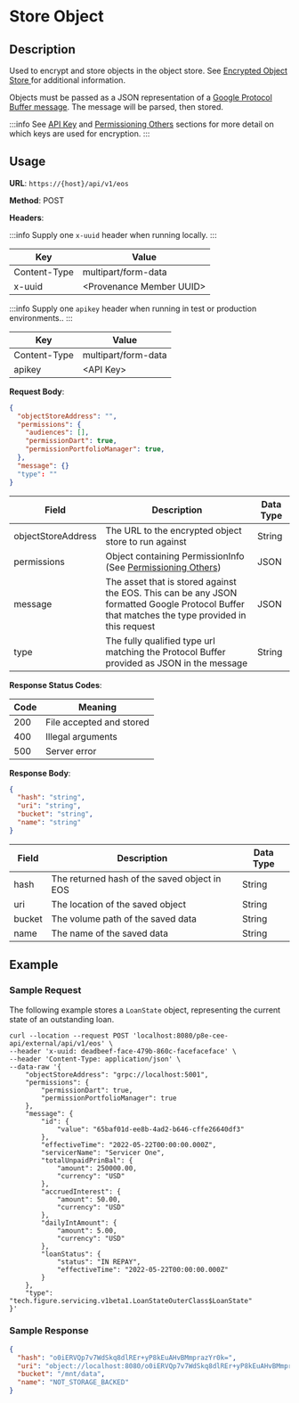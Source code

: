 # Store Object


<DocSubheader text="Encrypt and store any object represented as a Protocol Buffer" />

## Description

Used to encrypt and store objects in the object store. See [Encrypted Object Store ](https://developer.provenance.io/docs/pb/p8e/overview/encrypted-object-store)for additional information.

Objects must be passed as a JSON representation of a [Google Protocol Buffer message](https://developers.google.com/protocol-buffers/docs/overview). The message will be parsed, then stored.

:::info
See [API Key](../../#api-key-for-test-or-production-environments) and [Permissioning Others](../../../p8e-contract-execution-environment-p8e/key-management/permissioning-others.md) sections for more detail on which keys are used for encryption.
:::

## Usage

**URL**: `https://{host}/api/v1/eos`

**Method**: POST

**Headers**:


<Tabs>
<TabItem value="local" label="Local">

:::info
Supply one `x-uuid` header when running locally.
:::

| Key          | Value                      |
| ------------ | -------------------------- |
| Content-Type | multipart/form-data        |
| x-uuid       | \<Provenance Member UUID\> |

</TabItem>
<TabItem value="test-production" label="Test/Production">

:::info
Supply one `apikey` header when running in test or production environments..
:::

| Key          | Value               |
| ------------ | ------------------- |
| Content-Type | multipart/form-data |
| apikey       | \<API Key\>         |

</TabItem>
</Tabs>

**Request Body**:

```json
{
  "objectStoreAddress": "",
  "permissions": {
    "audiences": [],
    "permissionDart": true,
    "permissionPortfolioManager": true,
  },
  "message": {}
  "type": ""
}
```

| Field              | Description                                                                                                                                           | Data Type |
| ------------------ | ----------------------------------------------------------------------------------------------------------------------------------------------------- | --------- |
| objectStoreAddress | The URL to the encrypted object store to run against                                                                                                  | String    |
| permissions        | Object containing PermissionInfo (See [Permissioning Others](../../../p8e-contract-execution-environment-p8e/key-management/permissioning-others.md)) | JSON      |
| message            | The asset that is stored against the EOS. This can be any JSON formatted Google Protocol Buffer that matches the type provided in this request        | JSON      |
| type               | The fully qualified type url matching the Protocol Buffer provided as JSON in the message                                                             | String    |

**Response Status Codes**:

| Code | Meaning                  |
| ---- | ------------------------ |
| 200  | File accepted and stored |
| 400  | Illegal arguments        |
| 500  | Server error             |

**Response Body**:

```json
{
  "hash": "string",
  "uri": "string",
  "bucket": "string",
  "name": "string"
}
```

| Field  | Description                                  | Data Type |
| ------ | -------------------------------------------- | --------- |
| hash   | The returned hash of the saved object in EOS | String    |
| uri    | The location of the saved object             | String    |
| bucket | The volume path of the saved data            | String    |
| name   | The name of the saved data                   | String    |

## Example

### Sample Request

The following example stores a `LoanState` object, representing the current state of an outstanding loan.

```
curl --location --request POST 'localhost:8080/p8e-cee-api/external/api/v1/eos' \
--header 'x-uuid: deadbeef-face-479b-860c-facefaceface' \
--header 'Content-Type: application/json' \
--data-raw '{
    "objectStoreAddress": "grpc://localhost:5001",
    "permissions": {
        "permissionDart": true,
        "permissionPortfolioManager": true
    },
    "message": {
        "id": {
            "value": "65baf01d-ee8b-4ad2-b646-cffe26640df3"
        },
        "effectiveTime": "2022-05-22T00:00:00.000Z",
        "servicerName": "Servicer One",
        "totalUnpaidPrinBal": {
            "amount": 250000.00,
            "currency": "USD"
        },
        "accruedInterest": {
            "amount": 50.00,
            "currency": "USD"
        },
        "dailyIntAmount": {
            "amount": 5.00,
            "currency": "USD"
        },
        "loanStatus": {
            "status": "IN REPAY",
            "effectiveTime": "2022-05-22T00:00:00.000Z"
        }
    },
    "type": "tech.figure.servicing.v1beta1.LoanStateOuterClass$LoanState"
}'
```

### Sample Response

```json
{
  "hash": "o0iERVQp7v7WdSkq8dlREr+yP8kEuAHvBMmprazYr0k=",
  "uri": "object://localhost:8080/o0iERVQp7v7WdSkq8dlREr+yP8kEuAHvBMmprazYr0k=",
  "bucket": "/mnt/data",
  "name": "NOT_STORAGE_BACKED"
}
```
